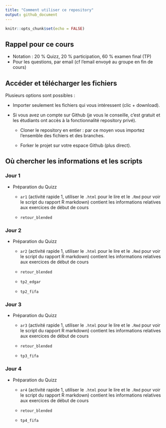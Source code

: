 ```yaml
---
title: "Comment utiliser ce repository"
output: github_document
---
```


```r
knitr::opts_chunk$set(echo = FALSE)
```

## Rappel pour ce cours

  * Notation : 20 % Quizz, 20 % participation, 60 % examen final (TP)
  * Pour les questions, par email (cf l'email envoyé au groupe en fin de cours)
  

## Accéder et télécharger les fichiers

Plusieurs options sont possibles :

  * Importer seulement les fichiers qui vous intéressent (clic + download).
  
  * Si vous avez un compte sur Github (je vous le conseille, c'est gratuit et les étudiants ont accès à la fonctionnalité repository privé).
  
    + Cloner le repository en entier : par ce moyen vous importez l'ensemble des fichiers et des branches.
  
    + Forker le projet sur votre espace Github (plus direct).


## Où chercher les informations et les scripts


### Jour 1

* Préparation du Quizz

  + `ar1` (activité rapide 1, utiliser le `.html` pour le lire et le `.Rmd` pour voir le script du rapport R markdown) contient les informations relatives aux exercices de début de cours
  
  + `retour_blended`
  
### Jour 2

* Préparation du Quizz

  + `ar2` (activité rapide 1, utiliser le `.html` pour le lire et le `.Rmd` pour voir le script du rapport R markdown) contient les informations relatives aux exercices de début de cours
  
  + `retour_blended`
  
  + `tp2_edgar`
  
  + `tp2_fifa`
  
### Jour 3

* Préparation du Quizz

  + `ar3` (activité rapide 1, utiliser le `.html` pour le lire et le `.Rmd` pour voir le script du rapport R markdown) contient les informations relatives aux exercices de début de cours
  
  + `retour_blended`
  
  + `tp3_fifa`
  
### Jour 4

* Préparation du Quizz

  + `ar4` (activité rapide 1, utiliser le `.html` pour le lire et le `.Rmd` pour voir le script du rapport R markdown) contient les informations relatives aux exercices de début de cours
  
  + `retour_blended`
  
  + `tp4_fifa`
  
